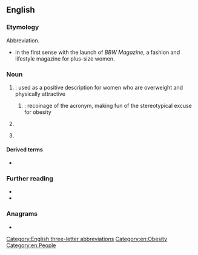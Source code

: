 ==English==
{{wikipedia|lang=en}}

===Etymology===
Abbreviation.
* {{sense|big beautiful woman}} {{coin|en|in=1979|nobycat=1|w=-|Carole Shaw}} in the first sense with the launch of ''BBW Magazine'', a fashion and lifestyle magazine for plus-size women.

===Noun===
{{en-noun|~}}

# {{lb|en|sexuality}} {{initialism of|en|[[big]] [[beautiful]] [[woman]]|nodot=1}}: used as a positive description for women who are overweight and physically attractive
## {{lb|en|body morphology}} {{initialism of|en|[[big-boned]] woman|nodot=1}}: recoinage of the acronym, making fun of the stereotypical excuse for obesity
# {{initialism of|en|{{w|Big Bad Wolf}}|nodot=1}}
# {{lb|en|automotive}} {{initialism of|en|brake-by-wire}}

====Derived terms====
* {{sense|big beautiful/boned women}} {{l|en|SSBBW}}

===Further reading===
* {{pedia|lang=en|Big Beautiful Woman}}
* {{pedia|lang=en|brake-by-wire}}

===Anagrams===
* {{anagrams|en|a=bbw|BWB}}

[[Category:English three-letter abbreviations]]
[[Category:en:Obesity]]
[[Category:en:People]]